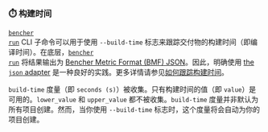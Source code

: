 
### ⏱️ 构建时间

<code><a href="/zh/docs/explanation/bencher-run/">bencher run</a></code> CLI 子命令可以用于使用 `--build-time` 标志来跟踪交付物的构建时间（即编译时间）。在底层，<code><a href="/zh/docs/explanation/bencher-run/">bencher run</a></code> 将结果输出为 [Bencher Metric Format (BMF) JSON][bmf]。因此，明确使用 [the `json` adapter][json] 是一种良好的实践。更多详情请参见[如何跟踪构建时间][build time]。

`build-time` 度量（即 `seconds (s)`）被收集。只有构建时间的值（即 `value`）是可用的。`lower_value` 和 `upper_value` 都不被收集。`build-time` 度量并非默认为所有项目创建。然而，当你使用 `--build-time` 标志时，这个度量将会自动为你的项目创建。

<BuildTime />

[json]: #-json

[bmf]: /zh/docs/reference/bencher-metric-format/
[build time]: /zh/docs/how-to/track-build-time/